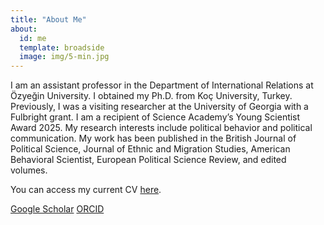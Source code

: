 ```yaml
---
title: "About Me"
about:
  id: me
  template: broadside
  image: img/5-min.jpg
---
```


:::{#me}


I am an assistant professor in the Department of International Relations at Özyeğin University. I obtained my Ph.D. from Koç University, Turkey. Previously, I was a visiting researcher at the University of Georgia with a Fulbright grant. I am a recipient of Science Academy's Young Scientist Award 2025. My research interests include political behavior and political communication. My work has been published in the British Journal of Political Science, Journal of Ethnic and Migration Studies, American Behavioral Scientist, European Political Science Review, and edited volumes. 

You can access my current CV [here](https://www.dropbox.com/scl/fi/ynvbcg98ptj7vmepuqth9/Ezgi_Elci_CV.pdf?rlkey=m0c6r2kbxcmlvt18z7df2aogu&dl=0).

[Google Scholar](https://scholar.google.com/citations?user=-SX9HDgAAAAJ&hl=en&oi=ao) [ORCID](https://orcid.org/0000-0003-3713-788X)

:::